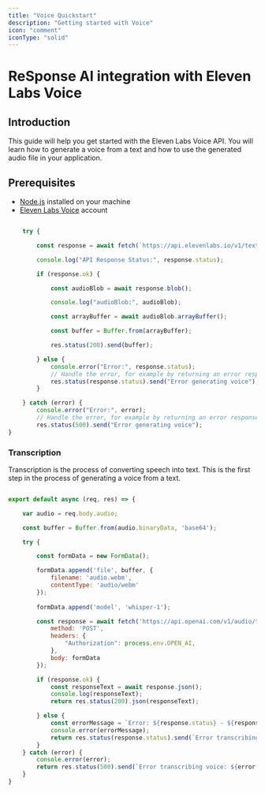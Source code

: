 ```yaml
---
title: "Voice Quickstart"
description: "Getting started with Voice"
icon: "comment"
iconType: "solid"
---
```


# ReSponse AI integration with Eleven Labs Voice 

## Introduction

This guide will help you get started with the Eleven Labs Voice API. You will learn how to generate a voice from a text and how to use the generated audio file in your application.

## Prerequisites

- [Node.js](https://nodejs.org/en/) installed on your machine
- [Eleven Labs Voice](https://voice.eleven-labs.com/) account

```jsx

    try {

        const response = await fetch(`https://api.elevenlabs.io/v1/text-to-speech/${voice_id}`, requestOptions);

        console.log("API Response Status:", response.status);

        if (response.ok) {

            const audioBlob = await response.blob();

            console.log("audioBlob:", audioBlob);

            const arrayBuffer = await audioBlob.arrayBuffer();

            const buffer = Buffer.from(arrayBuffer);

            res.status(200).send(buffer);

        } else {
            console.error("Error:", response.status);
            // Handle the error, for example by returning an error response
            res.status(response.status).send("Error generating voice");
        }

    } catch (error) {
        console.error("Error:", error);
        // Handle the error, for example by returning an error response
        res.status(500).send("Error generating voice");
}


```

### Transcription 

Transcription is the process of converting speech into text. This is the first step in the process of generating a voice from a text.

```javascript 

export default async (req, res) => {

    var audio = req.body.audio;

    const buffer = Buffer.from(audio.binaryData, 'base64');

    try {

        const formData = new FormData();

        formData.append('file', buffer, {
            filename: 'audio.webm',
            contentType: 'audio/webm'
        });
        
        formData.append('model', 'whisper-1');

        const response = await fetch('https://api.openai.com/v1/audio/transcriptions', {
            method: 'POST',
            headers: {
                "Authorization": process.env.OPEN_AI,
            },
            body: formData
        });

        if (response.ok) {
            const responseText = await response.json();
            console.log(responseText);
            return res.status(200).json(responseText);

        } else {
            const errorMessage = `Error: ${response.status} - ${response.statusText}`;
            console.error(errorMessage);
            return res.status(response.status).send(`Error transcribing voice: ${errorMessage}`);
        }
    } catch (error) {
        console.error(error);
        return res.status(500).send(`Error transcribing voice: ${error.message}`);
    }
}

```